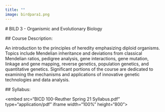 ```yaml
---
title: ""
image: birdpara1.png
---
```


\# BILD 3 - Organismic and Evolutionary Biology

\## Course Description:

An introduction to the principles of heredity emphasizing diploid organisms. Topics include Mendelian inheritance and deviations from classical Mendelian ratios, pedigree analysis, gene interactions, gene mutation, linkage and gene mapping, reverse genetics, population genetics, and quantitative genetics. Significant portions of the course are dedicated to examining the mechanisms and applications of innovative genetic technologies and data analysis.

\## Syllabus:

\<embed src="BICD 100-Reuther Spring 21 Syllabus.pdf" type="application/pdf" iframe width="100%" height="800"\>
